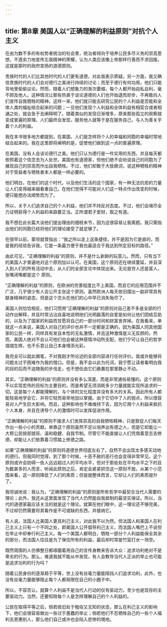```yaml
---
---
---
```

title: 第8章 美国人以“正确理解的利益原则”对抗个人主义
---

在由为数不多的有权势者统治的社会里，统治者倾向于培养公民多尽义务的崇高思想，不遗余力地宣传忘我精神的荣耀，认为人类应该像上帝那样行善而不求回报。这就是那时的政府宣扬的道德原则。

贵族时代的人们比其他时代的人们更有道德，对此我表示质疑。另一方面，我又确信贵族时代的人们会对德行之美进行持续的讨论；而至于德行有何功用，他们只能背地里偷偷议论。然而，随着人们想象力的渐次萎缩，每个人都开始自私自利，毫不顾及他人。这种情况让那些热衷于谈论道德的人们也开始退而却步，不再敢向人们宣传自我牺牲的精神。这样一来，他们就只能去研究公民的个人利益是否能和全体人类的福祉结合起来的问题；一旦他们发现个人利益和全体利益有相契合或者相通之处，就会急于去阐释明了。随着类似的发现日渐增多，原来那些孤立的观察就变成普遍的原理。人们最终会发现，服务他人就等于是在服务自己，与人为善关乎着个人的利益。

我在本书很多地方都提到，在美国，人们是怎样将个人的幸福和同胞的幸福时常地结合起来的。我在这里即将阐明的是，促使他们做到这一点的普遍原理。

在美国，没有人会谈论德行之美。他们只认为德行是一件实用的东西，并且每天都依照着这个信念去为人处世。美国也有道德家，但他们绝不会劝说自己的同胞为了展现自己的崇高而作出自我牺牲。不过，他们却敢于大放厥词，说这种牺牲的精神对于受益者与牺牲者本人都是一样必要的。

他们明白，在他们的这个时代，以及他们生活的这个国家，有一种无法抗拒的力量让人们变得越来越看重自己。在他们觉得不可能对人们这一特点作出改变的时候，便只能想办法顺势而为了。

所以，关于人们追求自己的个人利益，他们并不持反对态度。不过，他们会竭尽全力证明获得个人利益的来路要正当。正所谓君子爱财，取之有道。

我不想在此长篇大谈他们提出理由的细枝末节，因为这很容易让我离题。我只需指出他们的同胞已经将他们的理论接受了就足够了。

在很早以前，蒙坦就曾指出：“我之所以走上这条捷径，并不是因为它是直的，而是我的经验告诉我，它是一条最方便于我也最适合于我达到所定目标的路径。”

由此可见，“正确理解的利益”的原则，并不是什么新鲜的玩意儿。然而，只有当下的美国人才普遍地对这个原则加以认可。在美国，这个原则还在继续蔓延，并且深入到人们的所有活动中去，从人们的全部言论中体现出来。无论是穷人还是富人，张嘴闭嘴都是这个 原则。

“正确理解的利益”的原则，在欧洲的完善程度比不上美国，而且它的应用范围并不广泛，几乎很少有人会公开主张这个原则。虽然欧洲人每天依旧摆出一副非常具有献身精神的姿态，但是这个念头在他们的心中早已消失殆尽了。

美国人则恰恰相反，他们习惯用“正确理解的利益”的原则对自己差不多是全部的行动作出解释，并且时常沾沾自喜地说明他们光明磊落的自爱是如何让他们团结互助的，以及为了国家的利益而甘愿将自己的一部分时间和财富舍弃掉。在我看来，单就这一点来说，美国人对自己的评价也并不一定都是正确的，因为美国人同其他国家的公民一样，同样具有发自本性的无私激情，并且这种激情是义无反顾的。然而，美国人绝对不会认可他们也会被这种感情冲动所支配，他们宁可让自己的哲学熠熠生辉，也不乐意让自己本身增添光彩。

我完全可以就此搁笔，不对我刚才所论述的全部内容进行任何评价。我或许能够将问题太过于困难作为我的借口。但是，我不会以此为托词，我宁愿让读者看明白我的目的后而不追随我的步伐走，也不想任由它们悬置在那里静止不动。

其实，“正确理解的利益”的原则并没有多么深邃，而是非常通俗易懂的。这个原则不以实现宏伟的目标为主要目的，而是希望无须消耗多少力量就能实现所追求的一切。这是每个人都能理解的，与个体的文化程度并没有多大的关系。因此所有人都能轻易地学会它，并将它轻而易举地加以掌握。由于它切中了人的弱点，所以很容易对人产生巨大影响。而且，这种影响也不难维持下去，因为它用个人利益来抵抗个人本身，并且在诱导个人的激情时可以发挥促进作用。

“正确理解的利益”的原则不强求人们发挥崇高的自我牺牲精神，只是敦促人们每天作出一些小小的贡献。单靠这个原则虽然不足以培养出有德之人，但是它却能让一大帮公民按部就班、温和稳健、自我节制。尽管它不能直接让人们凭借着意志去修德，却能让人们依靠着习惯踏上修德之路。

如果“正确理解的利益”的原则将道德世界彻底左右了，自然不会出现太多感天动地的德行。但我同时觉得，到了那个时候，十恶不赦的恶行也会变得非常罕见。这个原则或许会妨碍一些人远远超过人的平均水平，但对于那些处在平均水平之下的且为数甚多的人而言，听闻此原则之后，肯定会紧紧抓住这一原则不放。从某个小范围来看，这一原则降低了人们的素质；但是就整体而言，它却让人们的素质提升了。

我坦诚地说：我认为，“正确理解的利益”的原则是所有哲学中最契合当代人需要的理论；此外，我还从这里面发现了当代人仍然能自我抵制的最坚实保证。所以，当代的道德家最应该关注的就是这个理论。就算在他们眼中，这一理论还不够完美，不过却仍然需要将其看作是不可或缺的东西，并接纳它。

有人说，法国人比美国人更具利己主义，对此我不以为然。但法国人和美国人在利己主义上只有一个不同之处，即美国人公开倡导利己主义，而法国人嘴巴上不说但在举止中却奉行利己主义。每一个美国人都明白，牺牲一部分个人利益能保全其余的部分，而法国人往往是为了保住所有的利益，最后却时常是竹篮打水一场空。

既然周围的人仿佛整日都琢磨着用自己的言传身教来告诉大众：追求功利绝对不是卑劣的行为。那么，难道我就不能从中发现，有人会教导当代人正派的举止也可能是追求功利的行为吗？

随着公民身份的逐渐趋于平等，世上没有丝毫力量能阻挡人们追求功利，此外，也没有丝毫力量能够阻止每个人都局限在自己的小圈子中。

所以，不容否认，就算个人利益不是当代人行动的仅有驱动力，至少也是现存的主要驱动力。当然，还要知晓每个人是怎样理解自己的个人利益的。

公民在取得平等之后，倘若依旧处于粗俗又无知的状态，那么在利己主义的影响下，他们会很容易做出一些过于愚蠢的举止；倘若他们不忍牺牲自己的一些个人福利去恩惠别人，那么他们自己或许也会陷入悲惨的境地。
